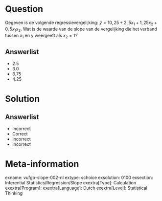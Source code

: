 Question
========
  
Gegeven is de volgende regressievergelijking: $\hat{y} = 10,25+2,5x_{1}+1,25x_{2}+0,5x_{1}x_{2}$. Wat is de waarde van de slope van de vergelijking die het verband tussen $x_{1}$ en y weergeeft als $x_{2} = 1$?

  
Answerlist
----------
* 2.5
* 3.0
* 3.75
* 4.25


Solution
========

Answerlist
----------
* Incorrect
* Correct
* Incorrect
* Incorrect

Meta-information
================
exname: vufgb-slope-002-nl
extype: schoice
exsolution: 0100
exsection: Inferential Statistics/Regression/Slope
exextra[Type]: Calculation
exextra[Program]: 
exextra[Language]: Dutch
exextra[Level]: Statistical Thinking
